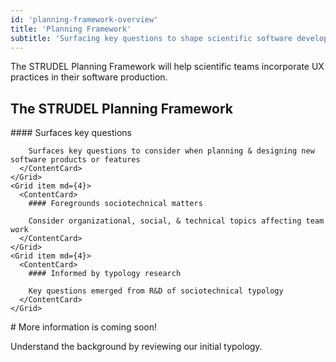 ```yaml
---
id: 'planning-framework-overview'
title: 'Planning Framework'
subtitle: 'Surfacing key questions to shape scientific software development'
---
```


<Hero>
  The STRUDEL Planning Framework will help scientific teams incorporate UX practices in their software production.

  ## The STRUDEL Planning Framework

  <Grid container spacing={4}>
    <Grid item md={4}>
      <ContentCard>
        #### Surfaces key questions

        Surfaces key questions to consider when planning & designing new software products or features
      </ContentCard>
    </Grid>
    <Grid item md={4}>
      <ContentCard>
        #### Foregrounds sociotechnical matters

        Consider organizational, social, & technical topics affecting team work
      </ContentCard>
    </Grid>
    <Grid item md={4}>
      <ContentCard>
        #### Informed by typology research

        Key questions emerged from R&D of sociotechnical typology
      </ContentCard>
    </Grid>
  </Grid>
</Hero>

<PageContainer>
# More information is coming soon!

Understand the background by reviewing our initial <Link to="/planning-framework/typology">typology</Link>.

</PageContainer>